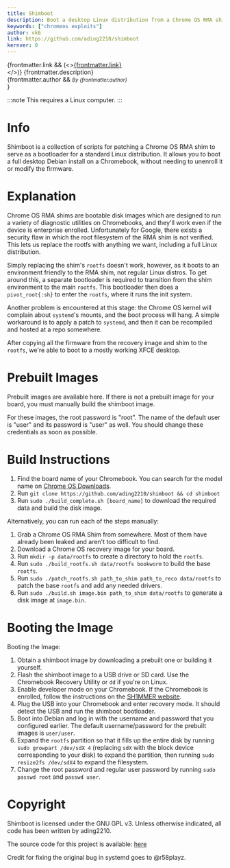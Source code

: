 ```yaml
---
title: Shimboot
description: Boot a desktop Linux distribution from a Chrome OS RMA shim.
keywords: ["chromeos exploits"]
author: vk6
link: https://github.com/ading2210/shimboot
kernver: 0
---
```


{frontmatter.link && (<><a href={frontmatter.link}>{frontmatter.link}</a><br/></>)}
{frontmatter.description}<br/>
{frontmatter.author && <small><i>By {frontmatter.author}</i><br/></small>}

:::note
This requires a Linux computer.
:::

# Info

Shimboot is a collection of scripts for patching a Chrome OS RMA shim to serve as a bootloader for a standard Linux distribution. It allows you to boot a full desktop Debian install on a Chromebook, without needing to unenroll it or modify the firmware.

# Explanation

Chrome OS RMA shims are bootable disk images which are designed to run a variety of diagnostic utilities on Chromebooks, and they'll work even if the device is enterprise enrolled. Unfortunately for Google, there exists a security flaw in which the root filesystem of the RMA shim is not verified. This lets us replace the rootfs with anything we want, including a full Linux distribution.

Simply replacing the shim's `rootfs` doesn't work, however, as it boots to an environment friendly to the RMA shim, not regular Linux distros. To get around this, a separate bootloader is required to transition from the shim environment to the main `rootfs`. This bootloader then does a `pivot_root{:sh}` to enter the `rootfs`, where it runs the init system.

Another problem is encountered at this stage: the Chrome OS kernel will complain about `systemd`'s mounts, and the boot process will hang. A simple workaround is to apply a patch to `systemd`, and then it can be recompiled and hosted at a repo somewhere.

After copying all the firmware from the recovery image and shim to the `rootfs`, we're able to boot to a mostly working XFCE desktop.

# Prebuilt Images

Prebuilt images are available here. If there is not a prebuilt image for your board, you must manually build the shimboot image.

For these images, the root password is "root". The name of the default user is "user" and its password is "user" as well. You should change these credentials as soon as possible.

# Build Instructions

1. Find the board name of your Chromebook. You can search for the model name on [Chrome OS Downloads](https://cros.download/).
2. Run `git clone https://github.com/ading2210/shimboot && cd shimboot`
3. Run `sudo ./build_complete.sh [board_name]` to download the required data and build the disk image.

Alternatively, you can run each of the steps manually:

1. Grab a Chrome OS RMA Shim from somewhere. Most of them have already been leaked and aren't too difficult to find.
2. Download a Chrome OS recovery image for your board.
3. Run `mkdir -p data/rootfs` to create a directory to hold the `rootfs`.
4. Run `sudo ./build_rootfs.sh data/rootfs bookworm` to build the base `rootfs`.
5. Run `sudo ./patch_rootfs.sh path_to_shim path_to_reco data/rootfs` to patch the base `rootfs` and add any needed drivers.
6. Run `sudo ./build.sh image.bin path_to_shim data/rootfs` to generate a disk image at `image.bin`.

# Booting the Image

Booting the Image:

1. Obtain a shimboot image by downloading a prebuilt one or building it yourself.
2. Flash the shimboot image to a USB drive or SD card. Use the Chromebook Recovery Utility or `dd` if you're on Linux.
3. Enable developer mode on your Chromebook. If the Chromebook is enrolled, follow the instructions on the [SH1MMER website](https://sh1mmer.me/).
4. Plug the USB into your Chromebook and enter recovery mode. It should detect the USB and run the shimboot bootloader.
5. Boot into Debian and log in with the username and password that you configured earlier. The default username/password for the prebuilt images is `user/user`.
6. Expand the `rootfs` partition so that it fills up the entire disk by running `sudo growpart /dev/sdX 4` (replacing `sdX` with the block device corresponding to your disk) to expand the partition, then running `sudo resize2fs /dev/sdX4` to expand the filesystem.
7. Change the root password and regular user password by running `sudo passwd root` and `passwd user`.

# Copyright

Shimboot is licensed under the GNU GPL v3. Unless otherwise indicated, all code has been written by ading2210.

The source code for this project is available: [here](https://github.com/ading2210/shimboot)

Credit for fixing the original bug in systemd goes to @r58playz.
